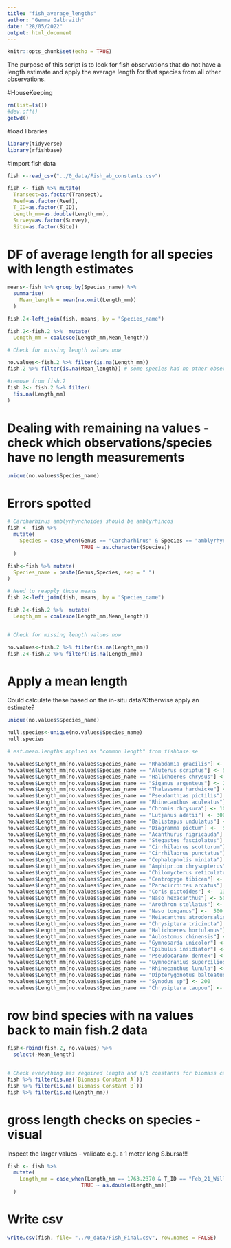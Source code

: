 ```yaml
---
title: "fish_average_lengths"
author: "Gemma Galbraith"
date: "28/05/2022"
output: html_document
---
```


```r
knitr::opts_chunk$set(echo = TRUE)
```

The purpose of this script is to look for fish observations that do not have a length estimate and apply the average length for that species from all other observations.

#HouseKeeping
```R
rm(list=ls())
#dev.off()
getwd()

```

#load libraries
```r
library(tidyverse)
library(rfishbase)
```

#Import fish data
```r
fish <-read_csv("../0_data/Fish_ab_constants.csv")

fish <- fish %>% mutate(
  Transect=as.factor(Transect),
  Reef=as.factor(Reef),
  T_ID=as.factor(T_ID),
  Length_mm=as.double(Length_mm),
  Survey=as.factor(Survey),
  Site=as.factor(Site))

```

# DF of average length for all species with length estimates
```r

means<-fish %>% group_by(Species_name) %>% 
  summarise(
    Mean_length = mean(na.omit(Length_mm))
  )

fish.2<-left_join(fish, means, by = "Species_name")

fish.2<-fish.2 %>%  mutate(
  Length_mm = coalesce(Length_mm,Mean_length))

# Check for missing length values now

no.values<-fish.2 %>% filter(is.na(Length_mm))  
fish.2 %>% filter(is.na(Mean_length)) # some species had no other observations so a mean cannot be calculated

#remove from fish.2
fish.2<- fish.2 %>% filter(
  !is.na(Length_mm)
)

```

# Dealing with remaining na values - check which observations/species have no length measurements

```r

unique(no.values$Species_name)

```

# Errors spotted

```r
# Carcharhinus amblyrhynchoides should be amblyrhincos
fish <- fish %>% 
  mutate(
    Species = case_when(Genus == "Carcharhinus" & Species == "amblyrhynchoides" ~ "amblyrhynchos",
                        TRUE ~ as.character(Species))
  )

fish<-fish %>% mutate(
  Species_name = paste(Genus,Species, sep = " ")
)

# Need to reapply those means
fish.2<-left_join(fish, means, by = "Species_name")

fish.2<-fish.2 %>%  mutate(
  Length_mm = coalesce(Length_mm,Mean_length))


# Check for missing length values now

no.values<-fish.2 %>% filter(is.na(Length_mm))  
fish.2<-fish.2 %>% filter(!is.na(Length_mm))


```
# Apply a mean length 
Could calculate these based on the in-situ data?Otherwise apply an estimate?

```r
unique(no.values$Species_name)

null.species<-unique(no.values$Species_name)
null.species

# est.mean.lengths applied as "common length" from fishbase.se

no.values$Length_mm[no.values$Species_name == "Rhabdamia gracilis"] <- 50
no.values$Length_mm[no.values$Species_name == "Aluterus scriptus"] <- 500
no.values$Length_mm[no.values$Species_name == "Halichoeres chrysus"] <- 100
no.values$Length_mm[no.values$Species_name == "Siganus argenteus"] <- 250
no.values$Length_mm[no.values$Species_name == "Thalassoma hardwicke"] <- 150
no.values$Length_mm[no.values$Species_name == "Pseudanthias pictilis"] <- 110
no.values$Length_mm[no.values$Species_name == "Rhinecanthus aculeatus"] <- 150
no.values$Length_mm[no.values$Species_name == "Chromis chrysura"] <- 100
no.values$Length_mm[no.values$Species_name == "Lutjanus adetii"] <- 300
no.values$Length_mm[no.values$Species_name == "Balistapus undulatus"] <- 260
no.values$Length_mm[no.values$Species_name == "Diagramma pictum"] <-  550
no.values$Length_mm[no.values$Species_name == "Acanthurus nigricauda"] <- 270
no.values$Length_mm[no.values$Species_name == "Stegastes fasciolatus"] <- 110
no.values$Length_mm[no.values$Species_name == "Cirrhilabrus scottorum"] <- 120  
no.values$Length_mm[no.values$Species_name == "Cirrhilabrus punctatus"] <- 120  
no.values$Length_mm[no.values$Species_name == "Cephalopholis miniata"] <-  300
no.values$Length_mm[no.values$Species_name == "Amphiprion chrysopterus"] <-  130
no.values$Length_mm[no.values$Species_name == "Chilomycterus reticulatus"] <-  300
no.values$Length_mm[no.values$Species_name == "Centropyge tibicen"] <-   150
no.values$Length_mm[no.values$Species_name == "Paracirrhites arcatus"] <-  150
no.values$Length_mm[no.values$Species_name == "Coris pictoides"] <-  130
no.values$Length_mm[no.values$Species_name == "Naso hexacanthus"] <- 500 
no.values$Length_mm[no.values$Species_name == "Arothron stellatus"] <-  540
no.values$Length_mm[no.values$Species_name == "Naso tonganus"] <-  500
no.values$Length_mm[no.values$Species_name == "Meiacanthus atrodorsalis"] <-  100
no.values$Length_mm[no.values$Species_name == "Chrysiptera tricincta"] <-  55
no.values$Length_mm[no.values$Species_name == "Halichoeres hortulanus"] <- 200
no.values$Length_mm[no.values$Species_name == "Aulostomus chinensis"] <-  600
no.values$Length_mm[no.values$Species_name == "Gymnosarda unicolor"] <- 1900 
no.values$Length_mm[no.values$Species_name == "Epibulus insidiator"] <-  450
no.values$Length_mm[no.values$Species_name == "Pseudocaranx dentex"] <- 400
no.values$Length_mm[no.values$Species_name == "Gymnocranius superciliosus"] <- 400
no.values$Length_mm[no.values$Species_name == "Rhinecanthus lunula"] <- 220
no.values$Length_mm[no.values$Species_name == "Dipterygonotus balteatus"] <- 120
no.values$Length_mm[no.values$Species_name == "Synodus sp"] <- 200
no.values$Length_mm[no.values$Species_name == "Chrysiptera taupou"] <- 70

```


# row bind species with na values back to main fish.2 data

```r
fish<-rbind(fish.2, no.values) %>% 
  select(-Mean_length)


# Check everything has required length and a/b constants for biomass calculations
fish %>% filter(is.na(`Biomass Constant A`))
fish %>% filter(is.na(`Biomass Constant B`))
fish %>% filter(is.na(Length_mm))


```

# gross length checks on species - visual
Inspect the larger values - validate e.g. a 1 meter long S.bursa!!!
```r

fish <- fish %>% 
  mutate(
    Length_mm = case_when(Length_mm == 1763.2370 & T_ID == "Feb_21_Willis_N1_T9" ~ 176,
                        TRUE ~ as.double(Length_mm))
  )

```

# Write csv

```r

write.csv(fish, file= "../0_data/Fish_Final.csv", row.names = FALSE)

```
